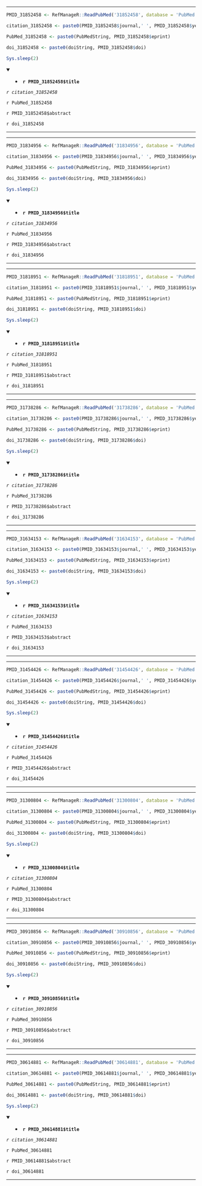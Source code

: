 

---

```r

PMID_31852458 <- RefManageR::ReadPubMed('31852458', database = 'PubMed')

citation_31852458 <- paste0(PMID_31852458$journal,' ', PMID_31852458$year, ' ', PMID_31852458$month,';', PMID_31852458$volume,'(', PMID_31852458$number,'):', PMID_31852458$pages)

PubMed_31852458 <- paste0(PubMedString, PMID_31852458$eprint)

doi_31852458 <- paste0(doiString, PMID_31852458$doi)

Sys.sleep(2)

```

<details open> <summary>
- **`r PMID_31852458$title`**
</summary> 

*`r citation_31852458`*

`r PubMed_31852458`

`r PMID_31852458$abstract`

`r doi_31852458`

</details>

---




---

```r

PMID_31834956 <- RefManageR::ReadPubMed('31834956', database = 'PubMed')

citation_31834956 <- paste0(PMID_31834956$journal,' ', PMID_31834956$year, ' ', PMID_31834956$month,';', PMID_31834956$volume,'(', PMID_31834956$number,'):', PMID_31834956$pages)

PubMed_31834956 <- paste0(PubMedString, PMID_31834956$eprint)

doi_31834956 <- paste0(doiString, PMID_31834956$doi)

Sys.sleep(2)

```

<details open> <summary>
- **`r PMID_31834956$title`**
</summary> 

*`r citation_31834956`*

`r PubMed_31834956`

`r PMID_31834956$abstract`

`r doi_31834956`

</details>

---




---

```r

PMID_31818951 <- RefManageR::ReadPubMed('31818951', database = 'PubMed')

citation_31818951 <- paste0(PMID_31818951$journal,' ', PMID_31818951$year, ' ', PMID_31818951$month,';', PMID_31818951$volume,'(', PMID_31818951$number,'):', PMID_31818951$pages)

PubMed_31818951 <- paste0(PubMedString, PMID_31818951$eprint)

doi_31818951 <- paste0(doiString, PMID_31818951$doi)

Sys.sleep(2)

```

<details open> <summary>
- **`r PMID_31818951$title`**
</summary> 

*`r citation_31818951`*

`r PubMed_31818951`

`r PMID_31818951$abstract`

`r doi_31818951`

</details>

---




---

```r

PMID_31738286 <- RefManageR::ReadPubMed('31738286', database = 'PubMed')

citation_31738286 <- paste0(PMID_31738286$journal,' ', PMID_31738286$year, ' ', PMID_31738286$month,';', PMID_31738286$volume,'(', PMID_31738286$number,'):', PMID_31738286$pages)

PubMed_31738286 <- paste0(PubMedString, PMID_31738286$eprint)

doi_31738286 <- paste0(doiString, PMID_31738286$doi)

Sys.sleep(2)

```

<details open> <summary>
- **`r PMID_31738286$title`**
</summary> 

*`r citation_31738286`*

`r PubMed_31738286`

`r PMID_31738286$abstract`

`r doi_31738286`

</details>

---




---

```r

PMID_31634153 <- RefManageR::ReadPubMed('31634153', database = 'PubMed')

citation_31634153 <- paste0(PMID_31634153$journal,' ', PMID_31634153$year, ' ', PMID_31634153$month,';', PMID_31634153$volume,'(', PMID_31634153$number,'):', PMID_31634153$pages)

PubMed_31634153 <- paste0(PubMedString, PMID_31634153$eprint)

doi_31634153 <- paste0(doiString, PMID_31634153$doi)

Sys.sleep(2)

```

<details open> <summary>
- **`r PMID_31634153$title`**
</summary> 

*`r citation_31634153`*

`r PubMed_31634153`

`r PMID_31634153$abstract`

`r doi_31634153`

</details>

---




---

```r

PMID_31454426 <- RefManageR::ReadPubMed('31454426', database = 'PubMed')

citation_31454426 <- paste0(PMID_31454426$journal,' ', PMID_31454426$year, ' ', PMID_31454426$month,';', PMID_31454426$volume,'(', PMID_31454426$number,'):', PMID_31454426$pages)

PubMed_31454426 <- paste0(PubMedString, PMID_31454426$eprint)

doi_31454426 <- paste0(doiString, PMID_31454426$doi)

Sys.sleep(2)

```

<details open> <summary>
- **`r PMID_31454426$title`**
</summary> 

*`r citation_31454426`*

`r PubMed_31454426`

`r PMID_31454426$abstract`

`r doi_31454426`

</details>

---




---

```r

PMID_31300804 <- RefManageR::ReadPubMed('31300804', database = 'PubMed')

citation_31300804 <- paste0(PMID_31300804$journal,' ', PMID_31300804$year, ' ', PMID_31300804$month,';', PMID_31300804$volume,'(', PMID_31300804$number,'):', PMID_31300804$pages)

PubMed_31300804 <- paste0(PubMedString, PMID_31300804$eprint)

doi_31300804 <- paste0(doiString, PMID_31300804$doi)

Sys.sleep(2)

```

<details open> <summary>
- **`r PMID_31300804$title`**
</summary> 

*`r citation_31300804`*

`r PubMed_31300804`

`r PMID_31300804$abstract`

`r doi_31300804`

</details>

---




---

```r

PMID_30910856 <- RefManageR::ReadPubMed('30910856', database = 'PubMed')

citation_30910856 <- paste0(PMID_30910856$journal,' ', PMID_30910856$year, ' ', PMID_30910856$month,';', PMID_30910856$volume,'(', PMID_30910856$number,'):', PMID_30910856$pages)

PubMed_30910856 <- paste0(PubMedString, PMID_30910856$eprint)

doi_30910856 <- paste0(doiString, PMID_30910856$doi)

Sys.sleep(2)

```

<details open> <summary>
- **`r PMID_30910856$title`**
</summary> 

*`r citation_30910856`*

`r PubMed_30910856`

`r PMID_30910856$abstract`

`r doi_30910856`

</details>

---




---

```r

PMID_30614881 <- RefManageR::ReadPubMed('30614881', database = 'PubMed')

citation_30614881 <- paste0(PMID_30614881$journal,' ', PMID_30614881$year, ' ', PMID_30614881$month,';', PMID_30614881$volume,'(', PMID_30614881$number,'):', PMID_30614881$pages)

PubMed_30614881 <- paste0(PubMedString, PMID_30614881$eprint)

doi_30614881 <- paste0(doiString, PMID_30614881$doi)

Sys.sleep(2)

```

<details open> <summary>
- **`r PMID_30614881$title`**
</summary> 

*`r citation_30614881`*

`r PubMed_30614881`

`r PMID_30614881$abstract`

`r doi_30614881`

</details>

---


